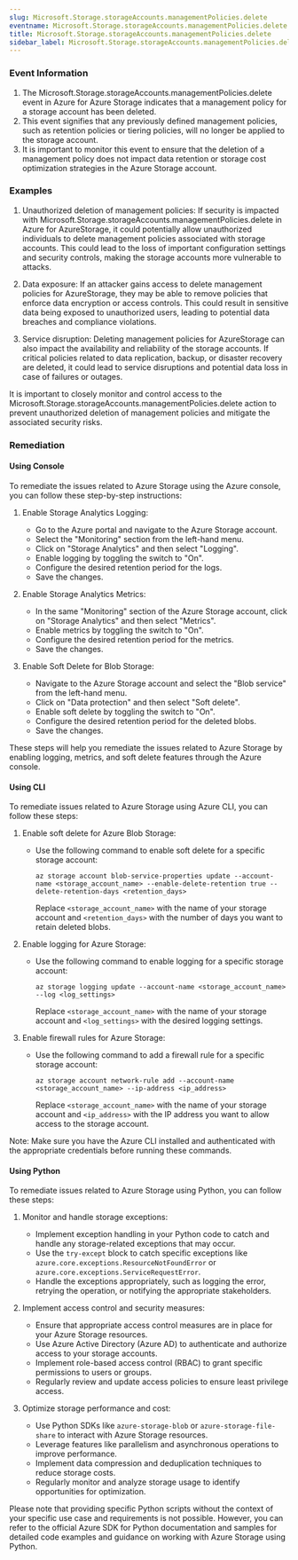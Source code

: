 ```yaml
--- 
slug: Microsoft.Storage.storageAccounts.managementPolicies.delete
eventname: Microsoft.Storage.storageAccounts.managementPolicies.delete
title: Microsoft.Storage.storageAccounts.managementPolicies.delete
sidebar_label: Microsoft.Storage.storageAccounts.managementPolicies.delete
---
```

                       
### Event Information

1. The Microsoft.Storage.storageAccounts.managementPolicies.delete event in Azure for Azure Storage indicates that a management policy for a storage account has been deleted.
2. This event signifies that any previously defined management policies, such as retention policies or tiering policies, will no longer be applied to the storage account.
3. It is important to monitor this event to ensure that the deletion of a management policy does not impact data retention or storage cost optimization strategies in the Azure Storage account.


### Examples

1. Unauthorized deletion of management policies: If security is impacted with Microsoft.Storage.storageAccounts.managementPolicies.delete in Azure for AzureStorage, it could potentially allow unauthorized individuals to delete management policies associated with storage accounts. This could lead to the loss of important configuration settings and security controls, making the storage accounts more vulnerable to attacks.

2. Data exposure: If an attacker gains access to delete management policies for AzureStorage, they may be able to remove policies that enforce data encryption or access controls. This could result in sensitive data being exposed to unauthorized users, leading to potential data breaches and compliance violations.

3. Service disruption: Deleting management policies for AzureStorage can also impact the availability and reliability of the storage accounts. If critical policies related to data replication, backup, or disaster recovery are deleted, it could lead to service disruptions and potential data loss in case of failures or outages.

It is important to closely monitor and control access to the Microsoft.Storage.storageAccounts.managementPolicies.delete action to prevent unauthorized deletion of management policies and mitigate the associated security risks.

### Remediation

#### Using Console

To remediate the issues related to Azure Storage using the Azure console, you can follow these step-by-step instructions:

1. Enable Storage Analytics Logging:
   - Go to the Azure portal and navigate to the Azure Storage account.
   - Select the "Monitoring" section from the left-hand menu.
   - Click on "Storage Analytics" and then select "Logging".
   - Enable logging by toggling the switch to "On".
   - Configure the desired retention period for the logs.
   - Save the changes.

2. Enable Storage Analytics Metrics:
   - In the same "Monitoring" section of the Azure Storage account, click on "Storage Analytics" and then select "Metrics".
   - Enable metrics by toggling the switch to "On".
   - Configure the desired retention period for the metrics.
   - Save the changes.

3. Enable Soft Delete for Blob Storage:
   - Navigate to the Azure Storage account and select the "Blob service" from the left-hand menu.
   - Click on "Data protection" and then select "Soft delete".
   - Enable soft delete by toggling the switch to "On".
   - Configure the desired retention period for the deleted blobs.
   - Save the changes.

These steps will help you remediate the issues related to Azure Storage by enabling logging, metrics, and soft delete features through the Azure console.

#### Using CLI

To remediate issues related to Azure Storage using Azure CLI, you can follow these steps:

1. Enable soft delete for Azure Blob Storage:
   - Use the following command to enable soft delete for a specific storage account:
     ```
     az storage account blob-service-properties update --account-name <storage_account_name> --enable-delete-retention true --delete-retention-days <retention_days>
     ```
     Replace `<storage_account_name>` with the name of your storage account and `<retention_days>` with the number of days you want to retain deleted blobs.

2. Enable logging for Azure Storage:
   - Use the following command to enable logging for a specific storage account:
     ```
     az storage logging update --account-name <storage_account_name> --log <log_settings>
     ```
     Replace `<storage_account_name>` with the name of your storage account and `<log_settings>` with the desired logging settings.

3. Enable firewall rules for Azure Storage:
   - Use the following command to add a firewall rule for a specific storage account:
     ```
     az storage account network-rule add --account-name <storage_account_name> --ip-address <ip_address>
     ```
     Replace `<storage_account_name>` with the name of your storage account and `<ip_address>` with the IP address you want to allow access to the storage account.

Note: Make sure you have the Azure CLI installed and authenticated with the appropriate credentials before running these commands.

#### Using Python

To remediate issues related to Azure Storage using Python, you can follow these steps:

1. Monitor and handle storage exceptions:
   - Implement exception handling in your Python code to catch and handle any storage-related exceptions that may occur.
   - Use the `try-except` block to catch specific exceptions like `azure.core.exceptions.ResourceNotFoundError` or `azure.core.exceptions.ServiceRequestError`.
   - Handle the exceptions appropriately, such as logging the error, retrying the operation, or notifying the appropriate stakeholders.

2. Implement access control and security measures:
   - Ensure that appropriate access control measures are in place for your Azure Storage resources.
   - Use Azure Active Directory (Azure AD) to authenticate and authorize access to your storage accounts.
   - Implement role-based access control (RBAC) to grant specific permissions to users or groups.
   - Regularly review and update access policies to ensure least privilege access.

3. Optimize storage performance and cost:
   - Use Python SDKs like `azure-storage-blob` or `azure-storage-file-share` to interact with Azure Storage resources.
   - Leverage features like parallelism and asynchronous operations to improve performance.
   - Implement data compression and deduplication techniques to reduce storage costs.
   - Regularly monitor and analyze storage usage to identify opportunities for optimization.

Please note that providing specific Python scripts without the context of your specific use case and requirements is not possible. However, you can refer to the official Azure SDK for Python documentation and samples for detailed code examples and guidance on working with Azure Storage using Python.


 